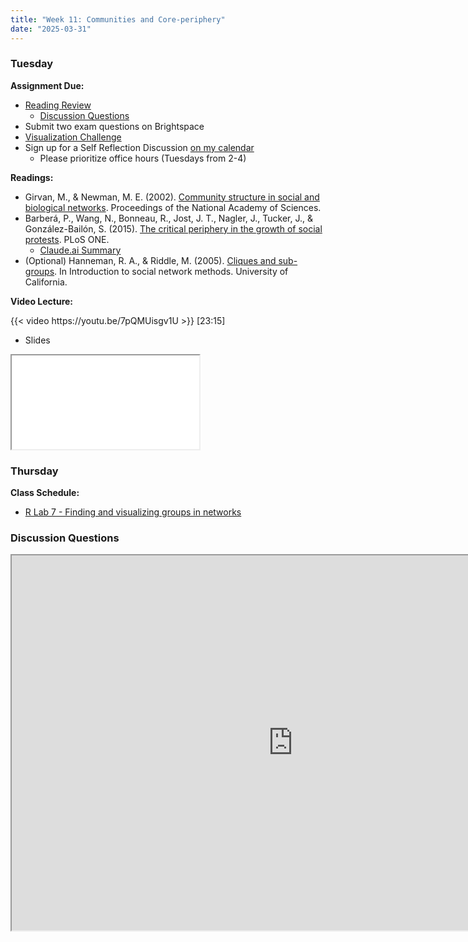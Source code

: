 ```yaml
---
title: "Week 11: Communities and Core-periphery"
date: "2025-03-31"
---
```


### Tuesday

**Assignment Due:**

* [Reading Review](/syllabus/syllabus.qmd#reading-review-assignments)
  * [Discussion Questions](#discussion-questions)
* Submit two exam questions on Brightspace
* [Visualization Challenge](/assignments/Visualization-challenge.qmd)
* Sign up for a Self Reflection Discussion [on my calendar](https://app.simplymeet.me/jeremy-foote/15min)
  * Please prioritize office hours (Tuesdays from 2-4)

**Readings:**

* Girvan, M., & Newman, M. E. (2002). [Community structure in social and biological networks](https://www.pnas.org/content/pnas/99/12/7821.full.pdf). Proceedings of the National Academy of Sciences.
* Barberá, P., Wang, N., Bonneau, R., Jost, J. T., Nagler, J., Tucker, J., & González-Bailón, S. (2015). [The critical periphery in the growth of social protests](https://journals.plos.org/plosone/article?id=10.1371/journal.pone.0143611). PLoS ONE.
  * [Claude.ai Summary](pages/Barbera-summary.qmd)
* (Optional) Hanneman, R. A., & Riddle, M. (2005). [Cliques and sub-groups](http://faculty.ucr.edu/~hanneman/nettext/C11_Cliques.html). In Introduction to social network methods. University of California.

**Video Lecture:**

{{< video https://youtu.be/7pQMUisgv1U >}} [23:15]

* Slides

<iframe class='slide-deck' src="/lectures/content_lectures/communities_in_networks.html"> </iframe>

### Thursday

**Class Schedule:**

* [R Lab 7 - Finding and visualizing groups in networks](/assignments/r_lab_7_%E2%80%93_groups_in_networks.qmd)

### Discussion Questions

<iframe src="https://pollev-embeds.com/discourses/zuGQIaekIdASj4KjqlbRS/respond" width="900px" height="600px"></iframe>